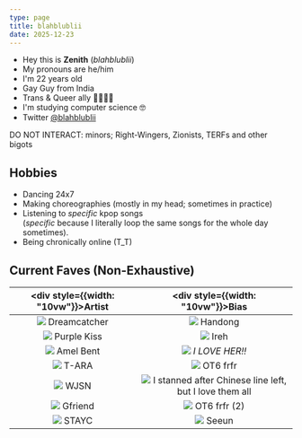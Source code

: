 ```yaml
---
type: page
title: blahblublii
date: 2025-12-23
---
```


- Hey this is **Zenith** (*blahblublii*) 
- My pronouns are he/him 
- I'm 22 years old
- Gay Guy from India
- Trans & Queer ally 🏳️‍🌈🏳️‍⚧️
- I'm studying computer science 🤓
- Twitter [@blahblublii](https://twitter.com/blahblublii)


<Callout type="error" emoji="❌">
    DO NOT INTERACT: minors; Right-Wingers, Zionists, TERFs and other bigots 
</Callout>

## Hobbies 

- Dancing 24x7
- Making choreographies (mostly in my head; sometimes in practice)
- Listening to *specific* kpop songs \
(*specific* because I literally loop the same songs for the whole day sometimes).
- Being chronically online (T_T)

## Current Faves (Non-Exhaustive)

|<div style={{width: "10vw"}}><b>Artist</b></div>|<div style={{width: "10vw"}}><b>Bias</b></div>|
|:------------------------:|:-------:|
|![](https://preview.redd.it/bxpqmedw93zb1.jpg?width=1080&crop=smart&auto=webp&s=2b5565819c36286550a3213d4eb94bbe5fe31529) Dreamcatcher|![](https://preview.redd.it/7jorash55wyb1.jpg?width=1080&crop=smart&auto=webp&s=aae97ec63931361405fc52e6edf9bcea6371445c) Handong|
|![](https://preview.redd.it/xp27771zkvjb1.jpg?width=1080&crop=smart&auto=webp&s=47530d95eb20f0f14eb0755f4c9344d067da6a58) Purple Kiss |![](https://preview.redd.it/0a5h52da3hkb1.jpg?width=1080&crop=smart&auto=webp&s=6ab85dfa5c45935a33331b807d73512ec28b0e94) Ireh|
|![](https://pbs.twimg.com/media/EddYjwpXoAYrf_L.jpg:large) Amel Bent| ![](https://pbs.twimg.com/media/F63UrhqXQAAHyLZ?format=jpg) *I LOVE HER!!* |
|![](https://i.ytimg.com/vi/E12BViznjXQ/maxresdefault.jpg) T-ARA| ![](https://i.ytimg.com/vi/B2McHyqSTRk/maxresdefault.jpg) OT6 frfr|
|![](https://nolae.eu/cdn/shop/articles/5-mitglieder-von-wjsn-haben-die-girlgroup-heute-verlassen-357002_1200x600_crop_center.jpg?v=1677840415) WJSN|![](https://pbs.twimg.com/media/D8x3ewfVUAA6v9x.jpg) I stanned after Chinese line left, but I love them all|
|![](https://kpopping.com/documents/c5/0/800/80216536(4).jpeg?v=5cfcf) Gfriend|![](https://0.soompi.io/wp-content/uploads/2018/12/09074530/gfriend7.jpg) OT6 frfr (2)|
|![](https://6.soompi.io/wp-content/uploads/image/d2b71d0ff1bc4135a6bfe1cb0bd9f10a/dummy.jpeg?s=900x600&e=t) STAYC|![](https://preview.redd.it/fb0jugmcrij71.jpg?width=640&crop=smart&auto=webp&s=148ea17e58688c31de535b1ae46f896f04416438) Seeun|
